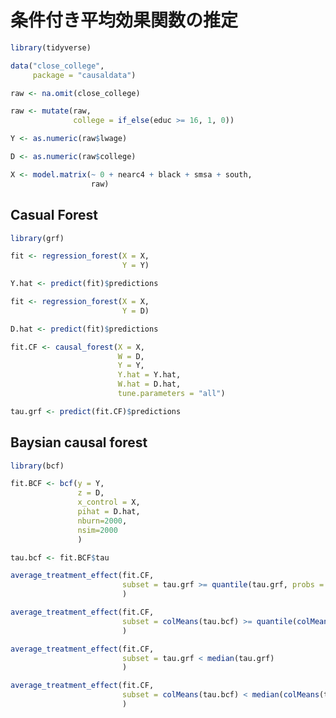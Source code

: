# 条件付き平均効果関数の推定


```r
library(tidyverse)

data("close_college",
     package = "causaldata")

raw <- na.omit(close_college)

raw <- mutate(raw,
              college = if_else(educ >= 16, 1, 0))

Y <- as.numeric(raw$lwage)

D <- as.numeric(raw$college)

X <- model.matrix(~ 0 + nearc4 + black + smsa + south,
                  raw)
```


## Casual Forest

```r
library(grf)

fit <- regression_forest(X = X,
                         Y = Y)

Y.hat <- predict(fit)$predictions

fit <- regression_forest(X = X,
                         Y = D)

D.hat <- predict(fit)$predictions

fit.CF <- causal_forest(X = X,
                        W = D,
                        Y = Y,
                        Y.hat = Y.hat,
                        W.hat = D.hat,
                        tune.parameters = "all")

tau.grf <- predict(fit.CF)$predictions
```

## Baysian causal forest

```r
library(bcf)
```

```r
fit.BCF <- bcf(y = Y,
               z = D,
               x_control = X,
               pihat = D.hat,
               nburn=2000,
               nsim=2000
               )

tau.bcf <- fit.BCF$tau
```


```r
average_treatment_effect(fit.CF,
                         subset = tau.grf >= quantile(tau.grf, probs = 0.8)
                         )
```


```r
average_treatment_effect(fit.CF,
                         subset = colMeans(tau.bcf) >= quantile(colMeans(tau.bcf), probs = 0.8)
                         )
```



```r
average_treatment_effect(fit.CF,
                         subset = tau.grf < median(tau.grf)
                         )
```


```r
average_treatment_effect(fit.CF,
                         subset = colMeans(tau.bcf) < median(colMeans(tau.bcf))
                         )
```
